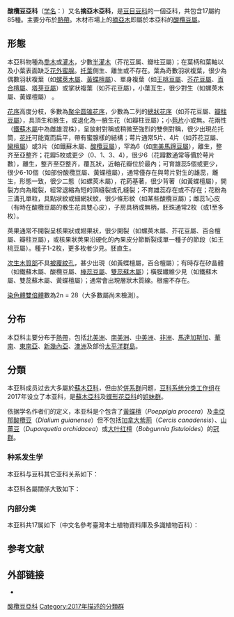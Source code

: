 {{Autotaxobox
|image=Labichea lanceolata 01.jpg
|image caption=[[披針葉芥花豆|披針葉芥花豆]] ''Labichea lanceolata''
|image2=Dialium guineense MS 10536.jpg
|image2 caption=[[幾內亞酸欖豆|幾內亞酸欖豆]] ''Dialium guineense''
|taxon=Dialioideae
|authority=[[Azani|Azani]] & al., 2017
|type genus=[[酸欖豆屬|酸欖豆屬]]<br>''Dialium''
|type genus authority=[[L.|L.]], 1753
|diversity=17屬約85種
|diversity link=#分類
|diversity ref ={{r|LPWG}}
}}
'''酸欖豆亞科'''（[[学名|学名]]：{{lang|la|Dialioideae}}）又名'''摘亞木亞科'''，是[[豆目|豆目]][[豆科|豆科]]的一個亞科，共包含17屬約85種{{r|LPWG}}。主要分布於[[熱帶|熱帶]]{{r|LPWG}}。木材市場上的[[摘亞木|摘亞木]]即屬於本亞科的[[酸欖豆屬|酸欖豆屬]]。

==形態==
本亞科物種為[[喬木|喬木]]或[[灌木|灌木]]，少數[[半灌木|半灌木]]（芥花豆属、瓣柱豆屬）；在葉柄和葉軸以及小葉表面缺乏[[花外蜜腺|花外蜜腺]]。[[托葉|托葉]]側生、離生或不存在。葉為奇數羽狀複葉，很少為偶數羽狀複葉（如[[螺莢木屬|螺莢木屬]]、[[黃蝶檀屬|黃蝶檀屬]]）、單身複葉（如[[王桃豆屬|王桃豆屬]]、[[芥花豆屬|芥花豆屬]]、[[百合檀屬|百合檀屬]]、[[塔芽豆屬|塔芽豆屬]]）或掌狀複葉（如芥花豆屬），小葉互生，很少對生（如螺莢木屬、黃蝶檀屬） 。{{r|LPWG}}

[[花序|花序]]高度分枝，多數為[[聚伞圆锥花序|聚伞圆锥花序]]，少數為二列的[[總狀花序|總狀花序]]（如芥花豆屬、[[瓣柱豆屬|瓣柱豆屬]]），具頂生和腋生，或退化為一腋生花（如瓣柱豆屬）；小[[苞片|苞片]]小或無。花兩性（[[鐵蘇木屬|鐵蘇木屬]]中為雌雄混株），呈放射對稱或稍微至強烈的雙側對稱，很少出現花托筒，[[花托|花托]]可能寬而扁平，帶有蜜腺樣的結構；萼片通常5片、4片（如芥花豆屬、[[欒檀屬|欒檀屬]]）或3片（如鐵蘇木屬、[[酸欖豆屬|酸欖豆屬]]），罕為6（如[[南美馬蹄豆屬|南美馬蹄豆屬]]），離生，整齐至亞整齐；花瓣5枚或更少（0、1、3、4），很少6（花瓣數通常等價於萼片數），離生，整齐至亞整齐，覆瓦狀，近軸花瓣位於最內；可育雄蕊5個或更少，很少6-10個（如部份酸欖豆屬、黃蝶檀屬），通常僅存在與萼片對生的雄蕊，離生，形態一致，很少二態（如螺莢木屬），花葯基著，很少背著（如黃蝶檀屬），開裂方向為縱裂，經常退縮為短的頂縫裂或孔縫裂；不育雄蕊存在或不存在；花粉為三溝孔單粒，具點狀紋或細網狀紋，很少條形紋（如某些酸欖豆屬）；雌蕊1心皮（有時在酸欖豆屬的散生花具雙心皮），子房具柄或無柄，胚珠通常2枚（或1至多枚）。{{r|LPWG}}

莢果通常不開裂呈核果狀或翅果狀，很少開裂（如螺莢木屬、芥花豆屬、百合檀屬、瓣柱豆屬），或核果狀莢果沿硬化的內果皮分節斷裂成單一種子的節段（如王桃豆屬）。種子1-2枚，更多枚者少見。胚直生。{{r|LPWG}}

[[次生木質部|次生木質部]]不具[[被覆紋孔|被覆紋孔]]，甚少出現（如黃蝶檀屬，百合檀屬）；有時存在矽晶體（如鐵蘇木屬、酸欖豆屬、[[棒蕊豆屬|棒蕊豆屬]]、[[雙蕊蘇木屬|雙蕊蘇木屬]]）；橫膜纖維少見（如鐵蘇木屬、雙蕊蘇木屬、黃蝶檀屬）；通常會出現層狀木質線。根瘤不存在。{{r|LPWG}}

[[染色體|染色體]][[雙倍體|雙倍體]]數為2n = 28（大多數屬尚未檢測）。{{r|LPWG}}

==分布==
本亞科主要分布于[[熱帶|熱帶]]，包括[[北美洲|北美洲]]、[[南美洲|南美洲]]、[[中美洲|中美洲]]、[[非洲|非洲]]、[[馬達加斯加|馬達加斯加]]、[[華南|華南]]、[[東南亞|東南亞]]、[[新幾內亞|新幾內亞]]、[[澳洲|澳洲]]及部份[[太平洋群島|太平洋群島]]。{{r|LPWG}}

==分類==
本亚科成员过去大多屬於[[蘇木亞科|蘇木亞科]]，但由於[[併系群|併系群]]问题，[[豆科系统分类工作组|豆科系统分类工作组]]在2017年设立了本亚科，是[[蘇木亞科|蘇木亞科]]及[[蝶形花亞科|蝶形花亞科]]的[[姐妹群|姐妹群]]。{{r|LPWG}}

依据学名作者们的定义，本亚科是个包含了[[黃蝶檀|黃蝶檀]]（''Poeppigia procera''）及[[圭亞那酸欖豆|圭亞那酸欖豆]]（'' Dialium guianense''）但不包括[[加拿大紫荊|加拿大紫荊]]（''Cercis canadensis''）、[[山薑豆|山薑豆]]（''Duparquetia orchidacea''）或[[大叶红檀|大叶红檀]]（''Bobgunnia fistuloides''）的[[冠群|冠群]]。{{r|LPWG}}

===种系发生学===
本亚科与豆科其它亚科关系如下{{r|LPWG}}：
{{豆科支序分类法}}

本亞科各屬關係大致如下{{r|Zimmerman2014|Zimmerman2017}}：
{{酸欖豆亞科支序分類法}}

===内部分类===
本亚科共17属如下{{r|LPWG}}（中文名參考臺灣本土植物資料庫及多識植物百科）{{r|HAST|duocet}}：
{{colbegin|3}}{{Common taxon list|italic=yes
|篷葯豆屬|Androcalymma |Dwyer
|鐵蘇木屬| Apuleia |Mart.
|王桃豆屬| Baudouinia |Baill.
|酸欖豆屬|Dialium |L.
|棒蕊豆屬| Dicorynia |Benth.
|雙蕊蘇木屬| Distemonanthus |Benth.
|螺莢木屬|Eligmocarpus |Capuron
|赤白檀屬|Kalappia |Kosterm.
|鳳眼木屬| Koompassia |Maingay ex Benth.
|芥花豆屬| Labichea |Gaudich. ex DC.
|南美馬蹄豆屬| Martiodendron |Gleason
|百合檀屬| Mendoravia |Capuron
|瓣柱豆屬| Petalostylis |R.Br.
|黃蝶檀屬| Poeppigia |C.Presl
|欒檀屬| Storckiella |Seem.
|塔芽豆屬| Uittienia |Steenis
|任豆屬| Zenia |Chun
}}{{colend}}

==参考文献==
{{reflist|refs=
<ref name="LPWG">{{LPWG, 2017}}</ref>
<ref name="Zimmerman2014">{{cite thesis | author = Zimmerman E. | date = 2014 | title = ''Systematics and floral evolution of the Dialiinae (Caesalpinioideae), a diverse lineage of tropical legumes'' | type = Ph.D | publisher = Papyrus: Institutional Repository, Université de Montréal | hdl = 1866/11208 }}</ref>
<ref name="Zimmerman2017">{{cite journal |last1=Zimmerman |first1=Erin |last2=Herendeen |first2=Patrick S. |last3=Lewis |first3=Gwilym P. |last4=Bruneau |first4=Anne |title=Floral evolution and phylogeny of the Dialioideae, a diverse subfamily of tropical legumes |journal=''American Journal of Botany'' |date=2017 |volume=104 |issue=7 |pages=1019–1041 |doi=10.3732/ajb.1600436 |url=https://bsapubs.onlinelibrary.wiley.com/doi/full/10.3732/ajb.1600436 |language=en |issn=1537-2197}}</ref>
<ref name="HAST">{{cite web |title=植物名錄：FABACEAE 豆科 |url=http://www.hast.biodiv.tw/Taxon/Genus_SpeciesListC.aspx?familyID=409 |website=臺灣本土植物資料庫 |publisher=中央研究院植物標本館 |accessdate=2021-01-04}}</ref>
<ref name="duocet">{{cite web |author1=多识团队 |title=豆科 |url=http://duocet.ibiodiversity.net/index.php?title=豆科 |website=多识植物百科 |accessdate=2021-01-04}}</ref>
}}
==外部链接==
{{commonscat|Dialioideae}}
*{{wikispecies-inline|Dialioideae}}

{{taxonbar}}

{{DEFAULTSORT:Dialioideae}}
[[Category:酸欖豆亞科|]]
[[Category:2017年描述的分類群|Category:2017年描述的分類群]]